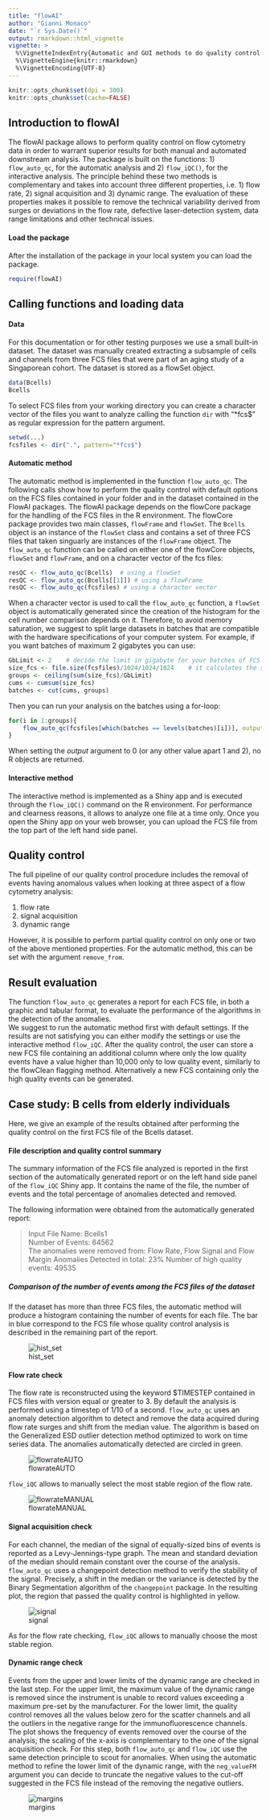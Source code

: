 ---
title: "flowAI"
author: "Gianni Monaco"
date: "`r Sys.Date()`"
output: rmarkdown::html_vignette
vignette: >
  %\VignetteIndexEntry{Automatic and GUI methods to do quality control on Flow cytometry Data}
  %\VignetteEngine{knitr::rmarkdown}
  %\VignetteEncoding{UTF-8}
---

```{r setup, include=FALSE}
knitr::opts_chunk$set(dpi = 300)
knitr::opts_chunk$set(cache=FALSE)
```
## Introduction to flowAI

The flowAI package allows to perform quality control on flow cytometry data in order to warrant superior results for both manual and automated downstream analysis. The package is built on the functions: 1)  `flow_auto_qc`, for the automatic analysis and 2) `flow_iQC()`, for the interactive analysis. The principle behind these two methods is complementary and takes into account three different properties, i.e. 1) flow rate, 2) signal acquisition and 3) dynamic range.
The evaluation of these properties makes it possible to remove the technical variability derived from surges or deviations in the flow rate, defective laser-detection system, data range limitations and other technical issues. 


#### Load the package
After the installation of the package in your local system you can load the package.  

```{r, message=FALSE}
require(flowAI)
```

## Calling functions and loading data

#### Data

For this documentation or for other testing purposes we use a small 
built-in dataset. The dataset was manually created extracting a subsample 
of cells and channels from three FCS files that were part of an
aging study of a Singaporean cohort. 
The dataset is stored as a flowSet object.

```{r, collapse = TRUE}
data(Bcells)
Bcells
```

To select FCS files from your working directory you can create a character vector of 
the files you want to analyze calling the function `dir` with "*fcs$" as regular expression
for the pattern argument.

```{r, eval=FALSE}
setwd(...)
fcsfiles <- dir(".", pattern="*fcs$")
```

#### Automatic method
The automatic method is implemented in the function `flow_auto_qc`. 
The following calls show how to perform the quality control with default 
options on the FCS files contained in your folder and in the dataset contained 
in the FlowAI packages.
The flowAI package depends on the flowCore package for the handling of the FCS files in the R environment. The flowCore package provides two main classes, `flowFrame` and `flowSet`. The `Bcells` object is an instance of the `flowSet` class and contains a set of three FCS files that taken singuarly are instances of the `flowFrame` object.  The `flow_auto_qc` function can be called on either one of the flowCore objects, `flowSet` and `flowFrame`, and on a character vector of the fcs files:

```{r, eval=FALSE}
resQC <- flow_auto_qc(Bcells)  # using a flowSet
resQC <- flow_auto_qc(Bcells[[1]]) # using a flowFrame
resQC <- flow_auto_qc(fcsfiles) # using a character vector
```

When a character vector is used to call the `flow_auto_qc` function, a `flowSet` object is automatically generated since the creation of the histogram for the cell number comparison depends on it. 
Therefore, to avoid memory saturation, we suggest to split large datasets in batches that are compatible with the hardware specifications of your computer system.
For example, if you want batches of maximum 2 gigabytes you can use:

```{r, eval=FALSE}
GbLimit <- 2    # decide the limit in gigabyte for your batches of FCS files
size_fcs <- file.size(fcsfiles)/1024/1024/1024    # it calculates the size in gigabytes for each FCS file
groups <- ceiling(sum(size_fcs)/GbLimit)
cums <- cumsum(size_fcs)
batches <- cut(cums, groups) 
```

Then you can run your analysis on the batches using a for-loop:
```{r, eval=FALSE}
for(i in 1:groups){
    flow_auto_qc(fcsfiles[which(batches == levels(batches)[i])], output = 0) 
}
```
When setting the *output* argument to 0 (or any other value apart 1 and 2), no R objects are returned.

#### Interactive method
The interactive method is implemented as a Shiny app and is executed through 
the `flow_iQC()` command on the R environment. 
For performance and clearness reasons, it allows to analyze one file at a time only.
Once you open the Shiny app on your web browser, you can upload the FCS file from the top part of the left hand side panel. 


## Quality control
The full pipeline of our quality control procedure includes the removal of events having
anomalous values when looking at three aspect of a flow cytometry analysis: 
 
1. flow rate  
2. signal acquisition  
3. dynamic range

However, it is possible to perform partial quality control on only one or two of the above mentioned properties. For the automatic method, this can be set with the argument `remove_from`.

## Result evaluation
The function `flow_auto_qc` generates a report for each FCS file, in both a graphic and tabular format, to evaluate the performance of the algorithms in the detection of the anomalies.  
We suggest to run the automatic method first with default settings. If the results are not satisfying you can either modify the settings or use the interactive method `flow_iQC`. 
After the quality control, the user can store a new FCS file containing an additional column where only the low quality events have a value higher than 10,000 only to low quality event, similarly to the flowClean flagging method.
Alternatively a new FCS containing only the high quality events can be generated. 


## Case study: B cells from elderly individuals

Here, we give an example of the results obtained after performing the quality control on the first FCS file of the Bcells dataset.

#### File description and quality control summary
The summary information of the FCS file analyzed is reported in the first section of the automatically generated report or on the left hand side panel of the `flow_iQC` Shiny app. It contains the name of the file, the number of events and the total percentage of anomalies detected and removed.

The following information were obtained from the automatically generated report:

> Input File Name: Bcells1    
> Number of Events: 64562  
> The anomalies were removed from: Flow Rate, Flow Signal and Flow Margin
> Anomalies Detected in total: 23%
> Number of high quality events: 49535

##### Comparison of the number of events among the FCS files of the dataset
If the dataset has more than three FCS files, the automatic method will produce a histogram containing the number of events for each file. The bar in blue correspond to the FCS file whose quality control analysis is described in the remaining part of the report.

![hist_set](hist_set.png)


#### Flow rate check
The flow rate is reconstructed using the keyword $TIMESTEP contained in FCS files with version equal or greater to 3. By default the analysis is performed using a timestep of 1/10 of a second. `flow_auto_qc` uses an anomaly detection algorithm to detect and remove the data acquired during flow rate surges and shift from the median value. The algorithm is based on the Generalized ESD outlier detection method optimized to work on time series data. The anomalies automatically detected are circled in green. 

![flowrateAUTO](autoflowrate.png)

`flow_iQC` allows to manually select the most stable region of the flow rate.

![flowrateMANUAL](iQCrate.png)

#### Signal acquisition check
For each channel, the median of the signal of equally-sized bins of events is reported as a Levy-Jennings-type graph. The mean and standard deviation of the median should remain constant over the course of the analysis. `flow_auto_qc` uses a changepoint detection method to verify the stability of the signal. Precisely, a shift in the median or the variance is detected by the Binary Segmentation algorithm of the `changepoint` package. In the resulting plot, the region that passed the quality control is highlighted in yellow.

![signal](autosignal.png)

As for the flow rate checking, `flow_iQC` allows to manually choose the most stable region.

#### Dynamic range check
Events from the upper and lower limits of the dynamic range are checked in the last step. For the upper limit, the maximum value of the dynamic range is removed since the instrument is unable to record values exceeding a maximum pre-set by the manufacturer. For the lower limit, the quality control removes all the values below zero for the scatter channels and all the outliers in the negative range for the immunofluorescence channels. The plot shows the frequency of events removed over the course of the analysis; the scaling of the x-axis is complementary to the one of the signal acquisition check.
For this step, both `flow_auto_qc` and `flow_iQC` use the same detection principle to scout for anomalies.
When using the automatic method to refine the lower limit of the dynamic range, with the `neg_valueFM` argument you can decide to truncate the negative values to the cut-off suggested in the FCS file instead of the removing the negative outliers. 

![margins](margins.png)


